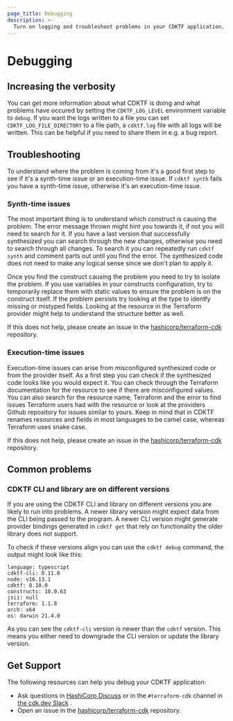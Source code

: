 ```yaml
---
page_title: Debugging
description: >-
  Turn on logging and troubleshoot problems in your CDKTF application.
---
```


# Debugging

## Increasing the verbosity

You can get more information about what CDKTF is doing and what problems have occured by setting the `CDKTF_LOG_LEVEL` environment variable to `debug`. If you want the logs written to a file you can set `CDKTF_LOG_FILE_DIRECTORY` to a file path, a `cdktf.log` file with all logs will be written. This can be helpful if you need to share them in e.g. a bug report.

## Troubleshooting

To understand where the problem is coming from it's a good first step to see if it's a synth-time issue or an execution-time issue.
If `cdktf synth` fails you have a synth-time issue, otherwise it's an execution-time issue.

### Synth-time issues

The most important thing is to understand which construct is causing the problem. The error message thrown might hint you towards it, if not you will need to search for it. If you have a last version that successfully synthesized you can search through the new changes, otherwise you need to search through all changes. To search it you can repeatedly run `cdktf synth` and comment parts out until you find the error. The synthesized code does not need to make any logical sense since we don't plan to apply it.

Once you find the construct causing the problem you need to try to isolate the problem. If you use variables in your constructs configuration, try to temporarily replace them with static values to ensure the problem is on the construct itself. If the problem persists try looking at the type to identfy missing or mistyped fields. Looking at the resource in the Terraform provider might help to understand the structure better as well.

If this does not help, please create an issue in the [hashicorp/terraform-cdk](https://github.com/hashicorp/terraform-cdk/issues/new?assignees=&labels=bug%2C+new&template=bug-report.md&title=) repository.

### Execution-time issues

Execution-time issues can arise from misconfigured synthesized code or from the provider itself.
As a first step you can check if the synthesized code looks like you would expect it. You can check through the Terraform documentation for the resource to see if there are misconfigured values. You can also search for the resource name, Terraform and the error to find issues Terraform users had with the resource or look at the providers Github repository for issues similar to yours. Keep in mind that in CDKTF renames resources and fields in most languages to be camel case, whereas Terraform uses snake case.

If this does not help, please create an issue in the [hashicorp/terraform-cdk](https://github.com/hashicorp/terraform-cdk/issues/new?assignees=&labels=bug%2C+new&template=bug-report.md&title=) repository.

## Common problems

### CDKTF CLI and library are on different versions

If you are using the CDKTF CLI and library on different versions you are likely to run into problems.
A newer library version might expect data from the CLI being passed to the program.
A newer CLI version might generate provider bindings generated in `cdktf get` that rely on functionality the older library does not support.

To check if these versions align you can use the `cdktf debug` command, the output might look like this:

```
language: typescript
cdktf-cli: 0.11.0
node: v16.13.1
cdktf: 0.10.0
constructs: 10.0.63
jsii: null
terraform: 1.1.8
arch: x64
os: darwin 21.4.0
```

As you can see the `cdktf-cli` version is newer than the `cdktf` version. This means you either need to downgrade the CLI version or update the library version.

## Get Support

The following resources can help you debug your CDKTF application:

- Ask questions in [HashiCorp Discuss](https://discuss.hashicorp.com/) or in the `#terraform-cdk` channel 
 in [the cdk.dev Slack](https://cdk.dev/) .
- Open an issue in the [hashicorp/terraform-cdk](https://github.com/hashicorp/terraform-cdk/issues/new?assignees=&labels=bug%2C+new&template=bug-report.md&title=) repository.
